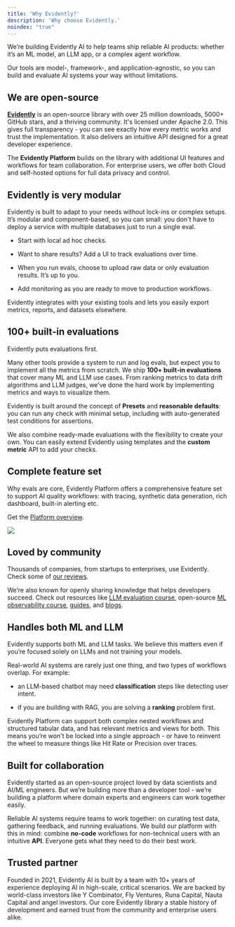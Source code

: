 ```yaml
---
title: 'Why Evidently?'
description: 'Why choose Evidently.'
noindex: "true"
---
```


We’re building Evidently AI to help teams ship reliable AI products: whether it’s an ML model, an LLM app, or a complex agent workflow.&#x20;

Our tools are model-, framework-, and application-agnostic, so you can build and evaluate AI systems your way without limitations.&#x20;

## We are open-source

[**Evidently**](https://github.com/evidentlyai/evidently) is an open-source library with over 25 million downloads, 5000+ GitHub stars, and a thriving community. It's licensed under Apache 2.0. This gives full transparency - you can see exactly how every metric works and trust the implementation. It also delivers an intuitive API designed for a great developer experience.

The **Evidently Platform** builds on the library with additional UI features and workflows for team collaboration. For enterprise users, we offer both Cloud and self-hosted options for full data privacy and control.

## Evidently is very modular 

Evidently is built to adapt to your needs without lock-ins or complex setups. It’s modular and component-based, so you can small: you don't have to deploy a service with multiple databases just to run a single eval.

* Start with local ad hoc checks. 

* Want to share results? Add a UI to track evaluations over time. 

* When you run evals, choose to upload raw data or only evaluation results. It’s up to you. 

* Add monitoring as you are ready to move to production workflows.

Evidently integrates with your existing tools and lets you easily export metrics, reports, and datasets elsewhere. 

## 100+ built-in evaluations

Evidently puts evaluations first. 

Many other tools provide a system to run and log evals, but expect you to implement all the metrics from scratch. We ship **100+ built-in evaluations** that cover many ML and LLM use cases. From ranking metrics to data drift algorithms and LLM judges, we’ve done the hard work by implementing metrics and ways to visualize them.  

Evidently is built around the concept of **Presets** and **reasonable defaults**: you can run any check with minimal setup, including with auto-generated test conditions for assertions.

We also combine ready-made evaluations with the flexibility to create your own. You can easily extend Evidently using templates and the **custom metric** API to add your checks.

## Complete feature set

Why evals are core, Evidently Platform offers a comprehensive feature set to support AI quality workflows: with tracing, synthetic data generation, rich dashboard, built-in alerting etc.

Get the [Platform overview](/docs/platform/overview).

![](/images/dashboard_llm_tabs.gif)

## Loved by community

Thousands of companies, from startups to enterprises, use Evidently. Check some of [our reviews](https://www.evidentlyai.com/reviews).

We’re also known for openly sharing knowledge that helps developers succeed. Check out resources like [LLM evaluation course](https://www.evidentlyai.com/llm-evaluations-course), open-source [ML observability course](https://www.evidentlyai.com/ml-observability-course), [guides](https://www.evidentlyai.com/mlops-guides), and [blogs](https://www.evidentlyai.com/blog).

## Handles both ML and LLM 

Evidently supports both ML and LLM tasks. We believe this matters even if you’re focused solely on LLMs and not training your models.

Real-world AI systems are rarely just one thing, and two types of workflows overlap. For example:

* an LLM-based chatbot may need **classification** steps like detecting user intent.

* if you are building with RAG, you are solving a **ranking** problem first.

Evidently Platform can support both complex nested workflows and structured tabular data, and has relevant metrics and views for both. This means you’re won't be locked into a single approach - or have to reinvent the wheel to measure things like Hit Rate or Precision over traces.

## Built for collaboration

Evidently started as an open-source project loved by data scientists and AI/ML engineers. But we’re building more than a developer tool - we’re building a platform where domain experts and engineers can work together easily.

Reliable AI systems require teams to work together: on curating test data, gathering feedback, and running evaluations. We build our platform with this in mind: combine **no-code** workflows for non-technical users with an intuitive **API**. Everyone gets what they need to do their best work.

## Trusted partner 

Founded in 2021, Evidently AI is built by a team with 10+ years of experience deploying AI in high-scale, critical scenarios. We are backed by world-class investors like Y Combinator, Fly Ventures, Runa Capital, Nauta Capital and angel investors. Our core Evidently library a stable history of development and earned trust from the community and enterprise users alike.